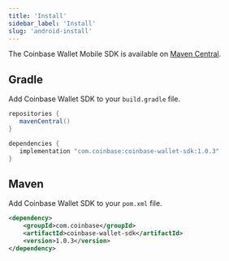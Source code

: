 ```yaml
---
title: 'Install'
sidebar_label: 'Install'
slug: 'android-install'
---
```


The Coinbase Wallet Mobile SDK is available on [Maven Central](https://search.maven.org/artifact/com.coinbase/coinbase-wallet-sdk/0.1.0/aar).

## Gradle

Add Coinbase Wallet SDK to your `build.gradle` file.

```groovy
repositories {
   mavenCentral()
}

dependencies {
   implementation "com.coinbase:coinbase-wallet-sdk:1.0.3"
}
```

## Maven

Add Coinbase Wallet SDK to your `pom.xml` file.

```xml
<dependency>
	<groupId>com.coinbase</groupId>
	<artifactId>coinbase-wallet-sdk</artifactId>
	<version>1.0.3</version>
</dependency>
```

